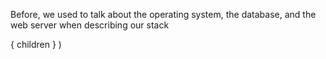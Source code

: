 
<Stacks />

<Notes>
  <p>
    Before, we used to talk about the operating system,
    the database, and the web server when describing 
    our stack
  </p>
</Notes>

  <Layout>
    { children }
  </Layout>
)
